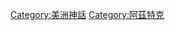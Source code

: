 {{Catmore}}

{{Commonscat|Aztec mythology}}

[[Category:美洲神話|Category:美洲神話]]
[[Category:阿茲特克|Category:阿茲特克]]